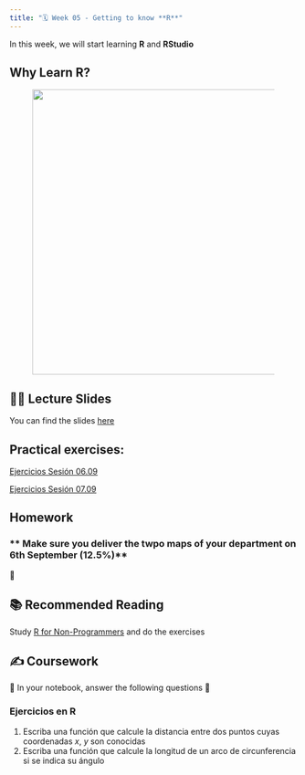 ```yaml
---
title: "🗓️ Week 05 - Getting to know **R**"
---
```


In this week, we will start learning **R** and **RStudio**

## Why Learn R?
<figure>
  <img align="center" width="600" height="500" src="figures/why_learn_R.png">
</figure>


## 👨‍🏫 Lecture Slides 

You can find the slides [here](https://drive.google.com/file/d/1THssVqZ7iD0k7nJzCLijqMPvCpV-4Q42/view?usp=sharing)


## **Practical exercises**:
::: {.callout-note collapse="true"}
[Ejercicios Sesión 06.09](https://www.uv.es/conesa/CursoR/material/problemas-sesion1.pdf)
:::
::: {.callout-note collapse="true"}
[Ejercicios Sesión 07.09](https://www.uv.es/conesa/CursoR/material/problemas-sesion2.pdf)
:::

## Homework
### ** Make sure you deliver the twpo maps of your department on 6th September (12.5%)**

🎥 

## 📚 Recommended Reading 

Study [R for Non-Programmers](https://bookdown.org/daniel_dauber_io/r4np_book/) and do the exercises

## ✍️ Coursework

🚧 In your  notebook,  answer the following questions 🚧

### Ejercicios en R
::: {.callout-important collapse=true}
1. Escriba una función que calcule la distancia entre dos puntos cuyas coordenadas *x*, *y* son conocidas
2. Escriba una función que calcule la longitud de un arco de circunferencia si se indica su ángulo  
:::






